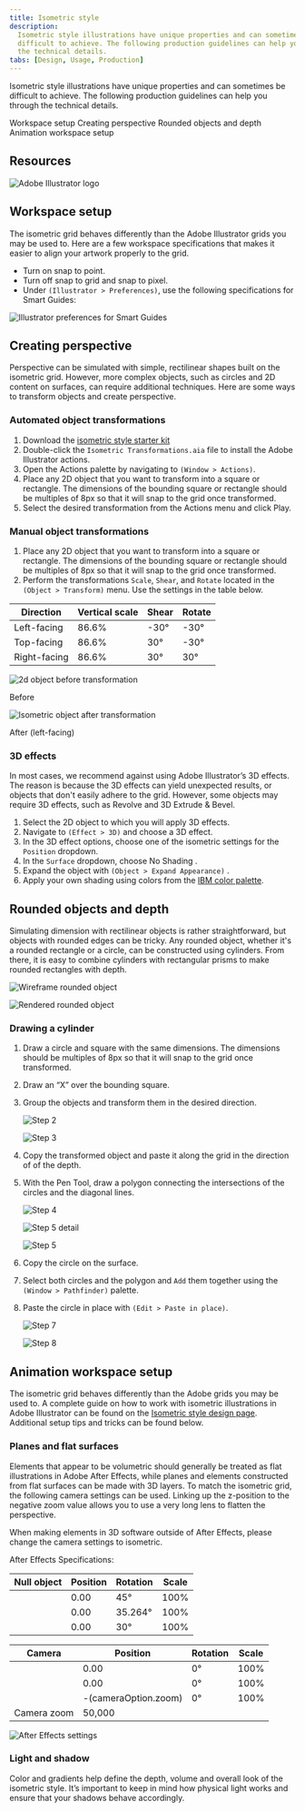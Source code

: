 ```yaml
---
title: Isometric style
description:
  Isometric style illustrations have unique properties and can sometimes be
  difficult to achieve. The following production guidelines can help you through
  the technical details.
tabs: [Design, Usage, Production]
---
```


<PageDescription>

Isometric style illustrations have unique properties and can sometimes be
difficult to achieve. The following production guidelines can help you through
the technical details.

</PageDescription>

<AnchorLinks>
  <AnchorLink>Workspace setup</AnchorLink>
  <AnchorLink>Creating perspective</AnchorLink>
  <AnchorLink>Rounded objects and depth</AnchorLink>
  <AnchorLink>Animation workspace setup</AnchorLink>
</AnchorLinks>

## Resources

<Row className="resource-card-group">

<Column colMd={4} colLg={4} noGutterSm>
    <ResourceCard
      subTitle="Isometric style starter kit"
      aspectRatio="2:1"
      href="https://github.com/carbon-design-system/carbon/raw/master/packages/pictograms/master/pictogram-master.ai"
      actionIcon="download"
      disabled
      >

![Adobe Illustrator logo](../../images/illustrator.png)

  </ResourceCard>
</Column>

</Row>

## Workspace setup

The isometric grid behaves differently than the Adobe Illustrator grids you may
be used to. Here are a few workspace specifications that makes it easier to
align your artwork properly to the grid.

- Turn on snap to point.
- Turn off snap to grid and snap to pixel.
- Under `(Illustrator > Preferences)`, use the following specifications for
  Smart Guides:

<Row className="mock-gallery">

<Column colMd={8} colLg={8}>

![Illustrator preferences for Smart Guides](/images/WorkspaceSetup.png)

</Column>

</Row>

## Creating perspective

Perspective can be simulated with simple, rectilinear shapes built on the
isometric grid. However, more complex objects, such as circles and 2D content on
surfaces, can require additional techniques. Here are some ways to transform
objects and create perspective.

### Automated object transformations

1. Download the [isometric style starter kit]()
2. Double-click the `Isometric Transformations.aia` file to install the Adobe
   Illustrator actions.
3. Open the Actions palette by navigating to `(Window > Actions)`.
4. Place any 2D object that you want to transform into a square or rectangle.
   The dimensions of the bounding square or rectangle should be multiples of 8px
   so that it will snap to the grid once transformed.
5. Select the desired transformation from the Actions menu and click Play.

### Manual object transformations

1. Place any 2D object that you want to transform into a square or rectangle.
   The dimensions of the bounding square or rectangle should be multiples of 8px
   so that it will snap to the grid once transformed.
2. Perform the transformations `Scale`, `Shear`, and `Rotate` located in the
   `(Object > Transform)` menu. Use the settings in the table below.

| Direction    | Vertical scale | Shear | Rotate |
| ------------ | -------------- | ----- | ------ |
| Left-facing  | 86.6%          | -30°  | -30°   |
| Top-facing   | 86.6%          | 30°   | -30°   |
| Right-facing | 86.6%          | 30°   | 30°    |

<Row className="mock-gallery">

<Column colMd={4} colLg={4}>

![2d object before transformation](/images/Perspective1.svg)

<Caption>Before</Caption>

</Column>

<Column colMd={4} colLg={4}>

![Isometric object after transformation](/images/Perspective2.svg)

<Caption>After (left-facing)</Caption>

</Column>

</Row>

### 3D effects

In most cases, we recommend against using Adobe Illustrator’s 3D effects. The
reason is because the 3D effects can yield unexpected results, or objects that
don't easily adhere to the grid. However, some objects may require 3D effects,
such as Revolve and 3D Extrude & Bevel.

1. Select the 2D object to which you will apply 3D effects.
2. Navigate to `(Effect > 3D)` and choose a 3D effect.
3. In the 3D effect options, choose one of the isometric settings for the
   `Position` dropdown.
4. In the `Surface` dropdown, choose No Shading .
5. Expand the object with `(Object > Expand Appearance)` .
6. Apply your own shading using colors from the [IBM color palette](/color).

## Rounded objects and depth

Simulating dimension with rectilinear objects is rather straightforward, but
objects with rounded edges can be tricky. Any rounded object, whether it's a
rounded rectangle or a circle, can be constructed using cylinders. From there,
it is easy to combine cylinders with rectangular prisms to make rounded
rectangles with depth.

<Row className="mock-gallery">

<Column colMd={4} colLg={4}>

![Wireframe rounded object](/images/RoundedObjects1.svg)

</Column>

<Column colMd={4} colLg={4}>

![Rendered rounded object](/images/RoundedObjects2.svg)

</Column>

</Row>

### Drawing a cylinder

1. Draw a circle and square with the same dimensions. The dimensions should be
   multiples of 8px so that it will snap to the grid once transformed.
2. Draw an “X” over the bounding square.
3. Group the objects and transform them in the desired direction.

   <Row className="mock-gallery">

   <Column colMd={4} colLg={4}>

   ![Step 2](/images/Step3_1.svg)

   </Column>

   <Column colMd={4} colLg={4}>

   ![Step 3](/images/Step3_2.svg)

   </Column>

   </Row>

4. Copy the transformed object and paste it along the grid in the direction of
   of the depth.
5. With the Pen Tool, draw a polygon connecting the intersections of the circles
   and the diagonal lines.

   <Row className="mock-gallery">

   <Column colMd={4} colLg={4}>

   ![Step 4](/images/Step5_1.svg)

   </Column>

   <Column colMd={4} colLg={4}>

   ![Step 5 detail](/images/Step5_2.svg)

   </Column>

   <Column colMd={4} colLg={4}>

   ![Step 5](/images/Step5_3.svg)

   </Column>

   </Row>

6. Copy the circle on the surface.
7. Select both circles and the polygon and `Add` them together using the
   `(Window > Pathfinder)` palette.
8. Paste the circle in place with `(Edit > Paste in place)`.

   <Row className="mock-gallery">

   <Column colMd={4} colLg={4}>

   ![Step 7](/images/Step8_1.svg)

   </Column>

   <Column colMd={4} colLg={4}>

   ![Step 8](/images/Step8_2.svg)

   </Column>

   </Row>

## Animation workspace setup

The isometric grid behaves differently than the Adobe grids you may be used to.
A complete guide on how to work with isometric illustrations in Adobe
Illustrator can be found on the
[Isometric style design page](/illustration/isometric-style/design/). Additional
setup tips and tricks can be found below.

### Planes and flat surfaces

Elements that appear to be volumetric should generally be treated as flat
illustrations in Adobe After Effects, while planes and elements constructed from
flat surfaces can be made with 3D layers. To match the isometric grid, the
following camera settings can be used. Linking up the z-position to the negative
zoom value allows you to use a very long lens to flatten the perspective.

When making elements in 3D software outside of After Effects, please change the
camera settings to isometric.

After Effects Specifications:

| Null object | Position | Rotation | Scale |
| ----------- | -------- | -------- | ----- |
|             | 0.00     | 45°      | 100%  |
|             | 0.00     | 35.264°  | 100%  |
|             | 0.00     | 30°      | 100%  |

<div className="top-margin-3rem">

| Camera      | Position             | Rotation | Scale |
| ----------- | -------------------- | -------- | ----- |
|             | 0.00                 | 0°       | 100%  |
|             | 0.00                 | 0°       | 100%  |
|             | -(cameraOption.zoom) | 0°       | 100%  |
| Camera zoom | 50,000               |          |       |

</div>

<div className="top-margin-3rem">

![After Effects settings](/images/After_Effects_settings.png)

</div>

### Light and shadow

Color and gradients help define the depth, volume and overall look of the
isometric style. It’s important to keep in mind how physical light works and
ensure that your shadows behave accordingly.

